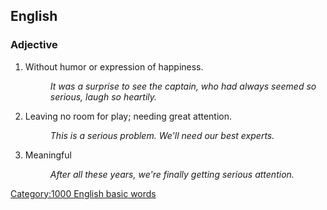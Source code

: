 ==English==

===Adjective===
# Without humor or expression of happiness.
#: ''It was a surprise to see the captain, who had always seemed so serious, laugh so heartily.''
# Leaving no room for play; needing great attention.
#: ''This is a serious problem.  We'll need our best experts.''
# Meaningful
#: ''After all these years, we're finally getting serious attention.''
[[Category:1000 English basic words]]